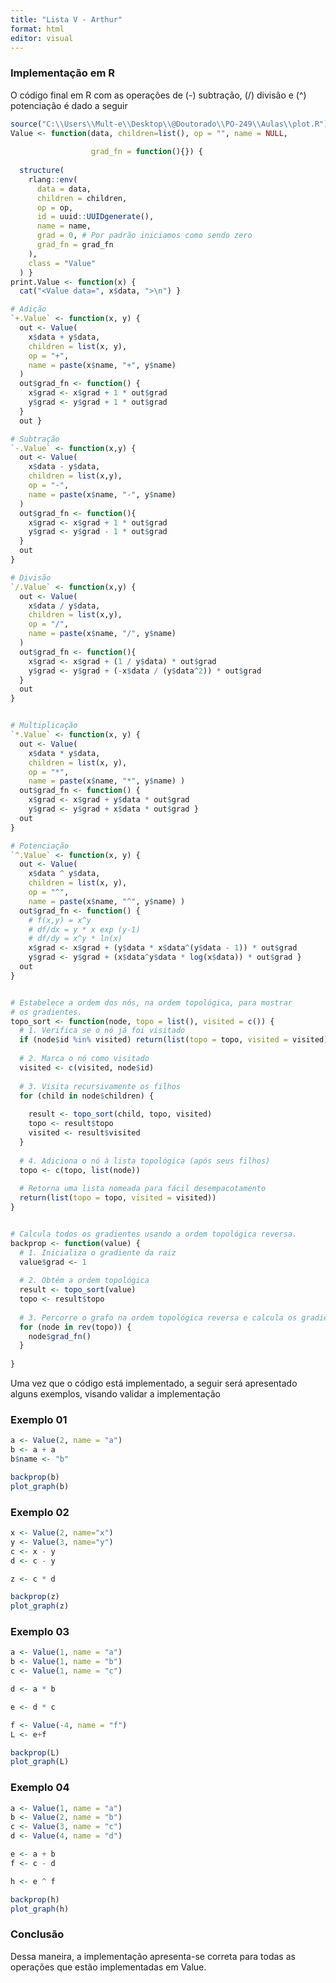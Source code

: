 ```yaml
---
title: "Lista V - Arthur"
format: html
editor: visual
---
```


### Implementação em R

O código final em R com as operações de (-) subtração, (/) divisão e (\^) potenciação é dado a seguir

```r
source("C:\\Users\\Mult-e\\Desktop\\@Doutorado\\PO-249\\Aulas\\plot.R")
Value <- function(data, children=list(), op = "", name = NULL,
                  
                  grad_fn = function(){}) {
  
  structure(
    rlang::env(
      data = data,
      children = children,
      op = op,
      id = uuid::UUIDgenerate(),
      name = name,
      grad = 0, # Por padrão iniciamos como sendo zero
      grad_fn = grad_fn
    ),
    class = "Value"
  ) }
print.Value <- function(x) {
  cat("<Value data=", x$data, ">\n") }

# Adição
`+.Value` <- function(x, y) {
  out <- Value(
    x$data + y$data,
    children = list(x, y),
    op = "+",
    name = paste(x$name, "+", y$name)
  )
  out$grad_fn <- function() {
    x$grad <- x$grad + 1 * out$grad
    y$grad <- y$grad + 1 * out$grad
  }
  out }

# Subtração
`-.Value` <- function(x,y) {
  out <- Value(
    x$data - y$data,
    children = list(x,y),
    op = "-",
    name = paste(x$name, "-", y$name)
  )
  out$grad_fn <- function(){
    x$grad <- x$grad + 1 * out$grad
    y$grad <- y$grad - 1 * out$grad
  }
  out
}

# Divisão
`/.Value` <- function(x,y) {
  out <- Value(
    x$data / y$data,
    children = list(x,y),
    op = "/",
    name = paste(x$name, "/", y$name)
  )
  out$grad_fn <- function(){
    x$grad <- x$grad + (1 / y$data) * out$grad
    y$grad <- y$grad + (-x$data / (y$data^2)) * out$grad
  }
  out
}


# Multiplicação
`*.Value` <- function(x, y) {
  out <- Value(
    x$data * y$data,
    children = list(x, y),
    op = "*",
    name = paste(x$name, "*", y$name) )
  out$grad_fn <- function() {
    x$grad <- x$grad + y$data * out$grad
    y$grad <- y$grad + x$data * out$grad }
  out
}

# Potenciação
`^.Value` <- function(x, y) {
  out <- Value(
    x$data ^ y$data,
    children = list(x, y),
    op = "^",
    name = paste(x$name, "^", y$name) )
  out$grad_fn <- function() {
    # f(x,y) = x^y
    # df/dx = y * x exp (y-1)
    # df/dy = x^y * ln(x)
    x$grad <- x$grad + (y$data * x$data^(y$data - 1)) * out$grad
    y$grad <- y$grad + (x$data^y$data * log(x$data)) * out$grad }
  out
}


# Estabelece a ordem dos nós, na ordem topológica, para mostrar
# os gradientes.
topo_sort <- function(node, topo = list(), visited = c()) {
  # 1. Verifica se o nó já foi visitado
  if (node$id %in% visited) return(list(topo = topo, visited = visited))
  
  # 2. Marca o nó como visitado
  visited <- c(visited, node$id)
  
  # 3. Visita recursivamente os filhos
  for (child in node$children) {
    
    result <- topo_sort(child, topo, visited)
    topo <- result$topo
    visited <- result$visited
  }
  
  # 4. Adiciona o nó à lista topológica (após seus filhos)
  topo <- c(topo, list(node))
  
  # Retorna uma lista nomeada para fácil desempacotamento
  return(list(topo = topo, visited = visited))
}


# Calcula todos os gradientes usando a ordem topológica reversa.
backprop <- function(value) {
  # 1. Inicializa o gradiente da raiz
  value$grad <- 1
  
  # 2. Obtém a ordem topológica
  result <- topo_sort(value)
  topo <- result$topo
  
  # 3. Percorre o grafo na ordem topológica reversa e calcula os gradientes
  for (node in rev(topo)) {
    node$grad_fn() 
  }
  
}
```

Uma vez que o código está implementado, a seguir será apresentado alguns exemplos, visando validar a implementação

### Exemplo 01

```r
a <- Value(2, name = "a")
b <- a + a
b$name <- "b"

backprop(b)
plot_graph(b)
```

### Exemplo 02

```r
x <- Value(2, name="x")
y <- Value(3, name="y")
c <- x - y
d <- c - y

z <- c * d

backprop(z)
plot_graph(z)
```

### Exemplo 03

```r
a <- Value(1, name = "a")
b <- Value(1, name = "b")
c <- Value(1, name = "c")

d <- a * b

e <- d * c

f <- Value(-4, name = "f")
L <- e+f

backprop(L)
plot_graph(L)
```

### Exemplo 04

```r
a <- Value(1, name = "a")
b <- Value(2, name = "b")
c <- Value(3, name = "c")
d <- Value(4, name = "d")

e <- a + b
f <- c - d

h <- e ^ f

backprop(h)
plot_graph(h)
```

### Conclusão

Dessa maneira, a implementação apresenta-se correta para todas as operações que estão implementadas em Value.
